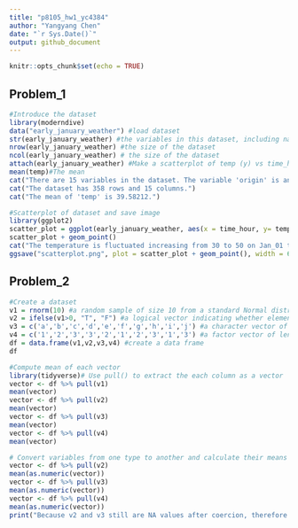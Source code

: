```yaml
---
title: "p8105_hw1_yc4384"
author: "Yangyang Chen"
date: "`r Sys.Date()`"
output: github_document
---
```


```r
knitr::opts_chunk$set(echo = TRUE)
```

## Problem_1

```r
#Introduce the dataset
library(moderndive)
data("early_january_weather") #load dataset
str(early_january_weather) #the variables in this dataset, including names / values of important variables
nrow(early_january_weather) #the size of the dataset
ncol(early_january_weather) # the size of the dataset
attach(early_january_weather) #Make a scatterplot of temp (y) vs time_hour (x)
mean(temp)#The mean
cat("There are 15 variables in the dataset. The variable 'origin' is an character type variable, and variable 'wind_gust' includes all NA values.")
cat("The dataset has 358 rows and 15 columns.")
cat("The mean of 'temp' is 39.58212.")

#Scatterplot of dataset and save image
library(ggplot2)
scatter_plot = ggplot(early_january_weather, aes(x = time_hour, y= temp, color = 'humid')) #color points using the humid variable
scatter_plot + geom_point()
cat("The temperature is fluctuated increasing from 30 to 50 on Jan_01 to Jan_15.")
ggsave("scatterplot.png", plot = scatter_plot + geom_point(), width = 6, height = 4) #Export scatterplot to the project directory
```

## Problem_2
```r
#Create a dataset
v1 = rnorm(10) #a random sample of size 10 from a standard Normal distribution
v2 = ifelse(v1>0, "T", "F") #a logical vector indicating whether elements of the sample are greater than 0
v3 = c('a','b','c','d','e','f','g','h','i','j') #a character vector of length 10
v4 = c('1','2','3','3','2','1','2','3','1','3') #a factor vector of length 10, with 3 different factor “levels”
df = data.frame(v1,v2,v3,v4) #create a data frame
df

#Compute mean of each vector
library(tidyverse)# Use pull() to extract the each column as a vector
vector <- df %>% pull(v1)
mean(vector)
vector <- df %>% pull(v2)
mean(vector)
vector <- df %>% pull(v3)
mean(vector)
vector <- df %>% pull(v4)
mean(vector)

# Convert variables from one type to another and calculate their means
vector <- df %>% pull(v2)
mean(as.numeric(vector))
vector <- df %>% pull(v3)
mean(as.numeric(vector))
vector <- df %>% pull(v4)
mean(as.numeric(vector))
print("Because v2 and v3 still are NA values after coercion, therefore they don't have mean values.")
```

